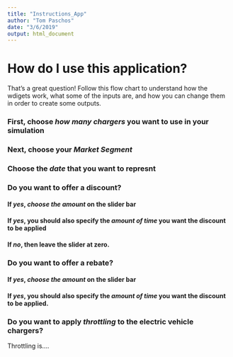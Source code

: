 ```yaml
---
title: "Instructions_App"
author: "Tom Paschos"
date: "3/6/2019"
output: html_document
---
```


# How do I use this application?

That's a great question!  Follow this flow chart to understand how the wdigets work, what some of the inputs are, and how you can change them in order to create some outputs.

### First, choose *how many chargers* you want to use in your simulation



### Next, choose your *Market Segment*



### Choose the *date* that you want to represnt



### Do you want to offer a discount?

#### If *yes*, *choose the amount* on the slider bar
#### If *yes*, you should also specify the *amount of time* you want the discount to be applied

#### If *no*, then leave the slider at zero.

### Do you want to offer a rebate?

#### If *yes*, *choose the amount* on the slider bar
#### If *yes*, you should also specify the *amount of time* you want the discount to be applied.

### Do you want to apply *throttling* to the electric vehicle chargers?

Throttling is....







